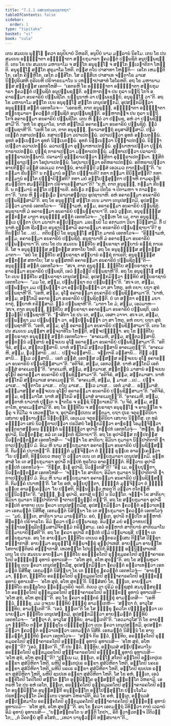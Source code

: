 ```yaml
---
title: "7.1.1 ຉສກ຺ຍປພ຺ພຊ຺ຊາກຖາ"
tableOfContents: false
sidebar:
  order: 1
type: "tipitaka"
basket: "vi"
book: "cula"
---
```



<DynamicBreadcrumb />

<Division number="330" book="cula">

<Paragraph number="1492" book="cula">
ເຕນ ສມເຍນ ພຸທ຺ໂຘ ຠຄວາ ອນຸປິຍາຍໍ ວິຫຣຕິ, ອນຸປິຍໍ ນາມ ມລ຺ລານໍ ນິຄໂມ. ເຕນ ໂຂ ປນ ສມເຍນ ອຠິຎ຺ຎາຕາ ອຠິຎ຺ຎາຕາ ສກ຺ຍກຸມາຣາ ຠຄວນ຺ຕໍ ປພ຺ພຊິຕໍ ອນຸປພ຺ພຊນ຺ຕິ. ເຕນ ໂຂ ປນ ສມເຍນ ມຫານາໂມ ຈ ສກ຺ໂກ ອນຸຣຸທ຺ໂຘ ຈ ສກ຺ໂກ ທ຺ເວຠາຕິກາ ໂຫນ຺ຕິ. ອນຸຣຸທ຺ໂຘ ສກ຺ໂກ ສຸຂຸມາໂລ ໂຫຕິ. ຕສ຺ສ ຕໂຍ ປາສາທາ ໂຫນ຺ຕິ—  ເອໂກ ເຫມນ຺ຕິໂກ, ເອໂກ ຄິມ຺ຫິໂກ, ເອໂກ ວສ຺ສິໂກ. ໂສ ວສ຺ສິເກ ປາສາເທ ຈຕ຺ຕາໂຣ ມາເສ ນິປ຺ປຸຣິເສຫິ ຕູຣິເຍຫິ ປຣິຈາຣຍມາໂນ ນ ເຫຏ຺ຐາປາສາທໍ ໂອໂຣຫຕິ. ອຖ ໂຂ ມຫານາມສ຺ສ ສກ຺ກສ຺ສ ເອຕທໂຫສິ—  “ເອຕຣຫິ ໂຂ ອຠິຎ຺ຎາຕາ ອຠິຎ຺ຎາຕາ ສກ຺ຍກຸມາຣາ ຠຄວນ຺ຕໍ ປພ຺ພຊິຕໍ ອນຸປພ຺ພຊນ຺ຕິ. ອມ຺ຫາກຎ຺ຈ ປນ ກຸລາ ນຕ຺ຖິ ໂກຈິ ອຄາຣສ຺ມາ ອນຄາຣິຍໍ ປພ຺ພຊິໂຕ. ຍນ຺ນູນາຫໍ ວາ ປພ຺ພເຊຍ຺ຍໍ, ອນຸຣຸທ຺ໂຘ ວາ”ຕິ. ອຖ ໂຂ ມຫານາໂມ ສກ຺ໂກ ເຍນ ອນຸຣຸທ຺ໂຘ ສກ຺ໂກ ເຕນຸປສງ຺ກມິ, ອຸປສງ຺ກມິຕ຺ວາ ອນຸຣຸທ຺ຘໍ ສກ຺ກໍ ເອຕທໂວຈ—  “ເອຕຣຫິ, ຕາຕ ອນຸຣຸທ຺ຘ, ອຠິຎ຺ຎາຕາ ອຠິຎ຺ຎາຕາ ສກ຺ຍກຸມາຣາ ຠຄວນ຺ຕໍ ປພ຺ພຊິຕໍ ອນຸປພ຺ພຊນ຺ຕິ. ອມ຺ຫາກຎ຺ຈ ປນ ກຸລາ ນຕ຺ຖິ ໂກຈິ ອຄາຣສ຺ມາ ອນຄາຣິຍໍ ປພ຺ພຊິໂຕ. ເຕນ ຫິ ຕ຺ວໍ ວາ ປພ຺ພຊ, ອຫໍ ວາ ປພ຺ພຊິສ຺ສາມີ”ຕິ. “ອຫໍ ໂຂ ສຸຂຸມາໂລ, ນາຫໍ ສກ຺ໂກມິ ອຄາຣສ຺ມາ ອນຄາຣິຍໍ ປພ຺ພຊິຕຸໍ. ຕ຺ວໍ ປພ຺ພຊາຫີ”ຕິ. “ເອຫິ ໂຂ ເຕ, ຕາຕ ອນຸຣຸທ຺ຘ, ຆຣາວາສຕ຺ຖໍ ອນຸສາສິສ຺ສາມິ. ປຐມໍ ເຂຕ຺ຕໍ ກສາເປຕພ຺ພໍ. ກສາເປຕ຺ວາ ວປາເປຕພ຺ພໍ. ວປາເປຕ຺ວາ ອຸທກໍ ອຠິເນຕພ຺ພໍ. ອຸທກໍ ອຠິເນຕ຺ວາ ອຸທກໍ ນິນ຺ເນຕພ຺ພໍ. ອຸທກໍ ນິນ຺ເນຕ຺ວາ ນິທ຺ຘາເປຕພ຺ພໍ. ນິທ຺ຘາເປຕ຺ວາ ລວາເປຕພ຺ພໍ. ລວາເປຕ຺ວາ ອຸພ຺ພາຫາເປຕພ຺ພໍ. ອຸພ຺ພາຫາເປຕ຺ວາ ປຸຎ຺ຊໍ ກາຣາເປຕພ຺ພໍ. ປຸຎ຺ຊໍ ກາຣາເປຕ຺ວາ ມທ຺ທາເປຕພ຺ພໍ. ມທ຺ທາເປຕ຺ວາ ປລາລານິ ອຸທ຺ຘຣາເປຕພ຺ພານິ. ປລາລານິ ອຸທ຺ຘຣາເປຕ຺ວາ ຠຸສິກາ ອຸທ຺ຘຣາເປຕພ຺ພາ. ຠຸສິກໍ ອຸທ຺ຘຣາເປຕ຺ວາ ໂອປຸນາເປຕພ຺ພໍ. ໂອປຸນາເປຕ຺ວາ ອຕິຫຣາເປຕພ຺ພໍ. ອຕິຫຣາເປຕ຺ວາ ອາຍຕິມ຺ປິ ວສ຺ສໍ ເອວເມວ ກາຕພ຺ພໍ, ອາຍຕິມ຺ປິ ວສ຺ສໍ ເອວເມວ ກາຕພ຺ພນ຺”ຕິ. “ນ ກມ຺ມາ ຂີຍນ຺ຕິ? ນ ກມ຺ມານໍ ອນ຺ໂຕ ປຎ຺ຎາຍຕິ? ກທາ ກມ຺ມາ ຂີຍິສ຺ສນ຺ຕິ? ກທາ ກມ຺ມານໍ ອນ຺ໂຕ ປຎ຺ຎາຍິສ຺ສຕິ? ກທາ ມຍໍ ອປ຺ໂປສ຺ສຸກ຺ກາ ປຎ຺ຈຫິ ກາມຄຸເຓຫິ ສມປ຺ປິຕາ ສມງ຺ຄີຠູຕາ ປຣິຈາເຣສ຺ສາມາ”ຕິ? “ນ ຫິ, ຕາຕ ອນຸຣຸທ຺ຘ, ກມ຺ມາ ຂີຍນ຺ຕິ. ນ ກມ຺ມານໍ ອນ຺ໂຕ ປຎ຺ຎາຍຕິ. ອຂີເຓວ ກມ຺ເມ ປິຕໂຣ ຈ ປິຕາມຫາ ຈ ກາລງ຺ກຕາ”ຕິ. “ເຕນ ຫິ ຕ຺ວຎ຺ເຎວ ຆຣາວາສຕ຺ເຖນ ອຸປຊານາຫິ. ອຫໍ ອຄາຣສ຺ມາ ອນຄາຣິຍໍ ປພ຺ພຊິສ຺ສາມີ”ຕິ.
</Paragraph>

<Paragraph number="1493" book="cula">
ອຖ ໂຂ ອນຸຣຸທ຺ໂຘ ສກ຺ໂກ ເຍນ ມາຕາ ເຕນຸປສງ຺ກມິ, ອຸປສງ຺ກມິຕ຺ວາ ມາຕຣໍ ເອຕທໂວຈ—  “ອິຈ຺ຉາມຫໍ, ອມ຺ມ, ອຄາຣສ຺ມາ ອນຄາຣິຍໍ ປພ຺ພຊິຕຸໍ. ອນຸຊານາຫິ ມໍ ອຄາຣສ຺ມາ ອນຄາຣິຍໍ ປພ຺ພຊ຺ຊາຍາ”ຕິ. ເອວໍ ວຸຕ຺ເຕ, ອນຸຣຸທ຺ຘສ຺ສ ສກ຺ກສ຺ສ ມາຕາ ອນຸຣຸທ຺ຘໍ ສກ຺ກໍ ເອຕທໂວຈ—  “ຕຸມ຺ເຫ ໂຂ ເມ, ຕາຕ ອນຸຣຸທ຺ຘ, ທ຺ເວ ປຸຕ຺ຕາ ປິຍາ ມນາປາ ອປ຺ປຏິກູລາ. ມຣເຓນປິ ໂວ ອກາມກາ ວິນາ ຠວິສ຺ສາມິ. ກິໍ ປນາຫໍ ຕຸມ຺ເຫ ຊີວນ຺ເຕ ອນຸຊານິສ຺ສາມິ ອຄາຣສ຺ມາ ອນຄາຣິຍໍ ປພ຺ພຊ຺ຊາຍາ”ຕິ? ທຸຕິຍມ຺ປິ ໂຂ …ເປ…  ຕຕິຍມ຺ປິ ໂຂ ອນຸຣຸທ຺ໂຘ ສກ຺ໂກ ມາຕຣໍ ເອຕທໂວຈ—  “ອິຈ຺ຉາມຫໍ, ອມ຺ມ, ອຄາຣສ຺ມາ ອນຄາຣິຍໍ ປພ຺ພຊິຕຸໍ. ອນຸຊານາຫິ ມໍ ອຄາຣສ຺ມາ ອນຄາຣິຍໍ ປພ຺ພຊ຺ຊາຍາ”ຕິ.
</Paragraph>

<Paragraph number="1494" book="cula">
ເຕນ ໂຂ ປນ ສມເຍນ ຠທ຺ທິໂຍ ສກ຺ຍຣາຊາ ສກ຺ຍານໍ ຣຊ຺ຊໍ ກາເຣຕິ. ໂສ ຈ ອນຸຣຸທ຺ຘສ຺ສ ສກ຺ກສ຺ສ ສຫາໂຍ ໂຫຕິ. ອຖ ໂຂ ອນຸຣຸທ຺ຘສ຺ສ ສກ຺ກສ຺ສ ມາຕາ—  “ອຍໍ ໂຂ ຠທ຺ທິໂຍ ສກ຺ຍຣາຊາ ສກ຺ຍານໍ ຣຊ຺ຊໍ ກາເຣຕິ; ອນຸຣຸທ຺ຘສ຺ສ ສກ຺ກສ຺ສ ສຫາໂຍ; ໂສ ນ ອຸສ຺ສຫຕິ ອຄາຣສ຺ມາ ອນຄາຣິຍໍ ປພ຺ພຊິຕຸນ຺”ຕິ—  ອນຸຣຸທ຺ຘໍ ສກ຺ກໍ ເອຕທໂວຈ—  “ສເຈ, ຕາຕ ອນຸຣຸທ຺ຘ, ຠທ຺ທິໂຍ ສກ຺ຍຣາຊາ ອຄາຣສ຺ມາ ອນຄາຣິຍໍ ປພ຺ພຊຕິ, ເອວໍ ຕ຺ວມ຺ປິ ປພ຺ພຊາຫີ”ຕິ. ອຖ ໂຂ ອນຸຣຸທ຺ໂຘ ສກ຺ໂກ ເຍນ ຠທ຺ທິໂຍ ສກ຺ຍຣາຊາ ເຕນຸປສງ຺ກມິ, ອຸປສງ຺ກມິຕ຺ວາ ຠທ຺ທິຍໍ ສກ຺ຍຣາຊານໍ ເອຕທໂວຈ—  “ມມ ໂຂ, ສມ຺ມ, ປພ຺ພຊ຺ຊາ ຕວ ປຏິພທ຺ຘາ”ຕິ. “ສເຈ ເຕ, ສມ຺ມ, ປພ຺ພຊ຺ຊາ ມມ ປຏິພທ຺ຘາ ວາ ອປ຺ປຏິພທ຺ຘາ ວາ ສາ ໂຫຕຸ, ອຫໍ ຕຍາ; ຍຖາ ສຸຂໍ ປພ຺ພຊາຫີ”ຕິ. “ເອຫິ, ສມ຺ມ, ອຸໂຠ ອຄາຣສ຺ມາ ອນຄາຣິຍໍ ປພ຺ພຊິສ຺ສາມາ”ຕິ. “ນາຫໍ, ສມ຺ມ, ສກ຺ໂກມິ ອຄາຣສ຺ມາ ອນຄາຣິຍໍ ປພ຺ພຊິຕຸນ຺ຕິ. ຍໍ ເຕ ສກ຺ກາ ອຎ຺ຎໍ ມຍາ ກາຕຸໍ, ກ຺ຍາຫໍ ກຣິສ຺ສາມິ. ຕ຺ວໍ ປພ຺ພຊາຫີ”ຕິ. “ມາຕາ ໂຂ ມໍ, ສມ຺ມ, ເອວມາຫ—  ‘ສເຈ, ຕາຕ ອນຸຣຸທ຺ຘ, ຠທ຺ທິໂຍ ສກ຺ຍຣາຊາ ອຄາຣສ຺ມາ ອນຄາຣິຍໍ ປພ຺ພຊຕິ, ເອວໍ ຕ຺ວມ຺ປິ ປພ຺ພຊາຫີ’”ຕິ. “ຠາສິຕາ ໂຂ ປນ ເຕ, ສມ຺ມ, ເອສາ ວາຈາ. ສເຈ ເຕ, ສມ຺ມ, ປພ຺ພຊ຺ຊາ ມມ ປຏິພທ຺ຘາ ວາ, ອປ຺ປຏິພທ຺ຘາ ວາ ສາ ໂຫຕຸ, ອຫໍ ຕຍາ; ຍຖາ ສຸຂໍ ປພ຺ພຊາຫີ”ຕິ. “ເອຫິ, ສມ຺ມ, ອຸໂຠ ອຄາຣສ຺ມາ ອນຄາຣິຍໍ ປພ຺ພຊິສ຺ສາມາ”ຕິ.
</Paragraph>

<Paragraph number="1495" book="cula">
ເຕນ ໂຂ ປນ ສມເຍນ ມນຸສ຺ສາ ສຈ຺ຈວາທິໂນ ໂຫນ຺ຕິ, ສຈ຺ຈປຏິຎ຺ຎາ. ອຖ ໂຂ ຠທ຺ທິໂຍ ສກ຺ຍຣາຊາ ອນຸຣຸທ຺ຘໍ ສກ຺ກໍ ເອຕທໂວຈ—  “ອາຄເມຫິ, ສມ຺ມ, ສຕ຺ຕວສ຺ສານິ. ສຕ຺ຕນ຺ນໍ ວສ຺ສານໍ ອຈ຺ຈເຍນ ອຸໂຠ ອຄາຣສ຺ມາ ອນຄາຣິຍໍ ປພ຺ພຊິສ຺ສາມາ”ຕິ. “ອຕິຈິຣໍ, ສມ຺ມ, ສຕ຺ຕວສ຺ສານິ. ນາຫໍ ສກ຺ໂກມິ ສຕ຺ຕວສ຺ສານິ ອາຄເມຕຸນ຺”ຕິ. “ອາຄເມຫິ, ສມ຺ມ, ຉວສ຺ສານິ …ເປ…  ປຎ຺ຈວສ຺ສານິ…  ຈຕ຺ຕາຣິ ວສ຺ສານິ…  ຕີຓິ ວສ຺ສານິ…  ທ຺ເວ ວສ຺ສານິ…  ເອກໍ ວສ຺ສໍ. ເອກສ຺ສ ວສ຺ສສ຺ສ ອຈ຺ຈເຍນ ອຸໂຠ ອຄາຣສ຺ມາ ອນຄາຣິຍໍ ປພ຺ພຊິສ຺ສາມາ”ຕິ. “ອຕິຈິຣໍ, ສມ຺ມ, ເອກວສ຺ສໍ. ນາຫໍ ສກ຺ໂກມິ ເອກໍ ວສ຺ສໍ ອາຄເມຕຸນ຺”ຕິ. “ອາຄເມຫິ, ສມ຺ມ, ສຕ຺ຕມາເສ. ສຕ຺ຕນ຺ນໍ ມາສານໍ ອຈ຺ຈເຍນ ອຸໂຠປິ ອຄາຣສ຺ມາ ອນຄາຣິຍໍ ປພ຺ພຊິສ຺ສາມາ”ຕິ. “ອຕິຈິຣໍ, ສມ຺ມ, ສຕ຺ຕມາສາ. ນາຫໍ ສກ຺ໂກມິ ສຕ຺ຕມາເສ ອາຄເມຕຸນ຺”ຕິ. “ອາຄເມຫິ, ສມ຺ມ, ຉ ມາເສ …ເປ…  ປຎ຺ຈ ມາເສ…  ຈຕ຺ຕາໂຣ ມາເສ…  ຕໂຍ ມາເສ…  ທ຺ເວ ມາເສ…  ເອກໍ ມາສໍ…  ອຑ຺ຒມາສໍ. ອຑ຺ຒມາສສ຺ສ ອຈ຺ຈເຍນ ອຸໂຠປິ ອຄາຣສ຺ມາ ອນຄາຣິຍໍ ປພ຺ພຊິສ຺ສາມາ”ຕິ. “ອຕິຈິຣໍ, ສມ຺ມ, ອຑ຺ຒມາໂສ. ນາຫໍ ສກ຺ໂກມິ ອຑ຺ຒມາສໍ ອາຄເມຕຸນ຺”ຕິ. “ອາຄເມຫິ, ສມ຺ມ, ສຕ຺ຕາຫໍ ຍາວາຫໍ ປຸຕ຺ເຕ ຈ ຠາຕໂຣ ຈ ຣຊ຺ຊໍ ນິຍ຺ຍາເທມີ”ຕິ. “ນ ຈິຣໍ, ສມ຺ມ, ສຕ຺ຕາໂຫ, ອາຄເມສ຺ສາມີ”ຕິ.
</Paragraph>

</Division>
<Division number="331" book="cula">

<Paragraph number="1496" book="cula">
ອຖ ໂຂ ຠທ຺ທິໂຍ ຈ ສກ຺ຍຣາຊາ ອນຸຣຸທ຺ໂຘ ຈ ອານນ຺ໂທ ຈ ຠຄຸ ຈ ກິມິໂລ ຈ ເທວທຕ຺ໂຕ ຈ, ອຸປາລິກປ຺ປເກນ ສຕ຺ຕມາ, ຍຖາ ປຸເຣ ຈຕຸຣງ຺ຄິນິຍາ ເສນາຍ ອຸຍ຺ຍານຠູມິໍ ນິຍ຺ຍນ຺ຕິ, ເອວເມວ ຈຕຸຣງ຺ຄິນິຍາ ເສນາຍ ນິຍ຺ຍິໍສຸ. ເຕ ທູຣໍ ຄນ຺ຕ຺ວາ ເສນໍ ນິວຕ຺ຕາເປຕ຺ວາ ປຣວິສຍໍ ໂອກ຺ກມິຕ຺ວາ ອາຠຣຓໍ ໂອມຸຎ຺ຈິຕ຺ວາ ອຸຕ຺ຕຣາສງ຺ເຄນ ຠຓ຺ຑິກໍ ພນ຺ຘິຕ຺ວາ ອຸປາລິໍ ກປ຺ປກໍ ເອຕທໂວຈຸໍ—  “ຫນ຺ທ, ຠເຓ ອຸປາລິ, ນິວຕ຺ຕສ຺ສຸ; ອລໍ ເຕ ເອຕ຺ຕກໍ ຊີວິກາຍາ”ຕິ. ອຖ ໂຂ ອຸປາລິສ຺ສ ກປ຺ປກສ຺ສ ນິວຕ຺ຕນ຺ຕສ຺ສ ເອຕທໂຫສິ—  “ຈຓ຺ຑາ ໂຂ ສາກິຍາ; ອິມິນາ ກຸມາຣາ ນິປ຺ປາຕິຕາຕິ ຆາຕາເປຍ຺ຍຸມ຺ປິ ມໍ. ອິເມ ຫິ ນາມ ສກ຺ຍກຸມາຣາ ອຄາຣສ຺ມາ ອນຄາຣິຍໍ ປພ຺ພຊິສ຺ສນ຺ຕິ. ກິມງ຺ຄໍ ປນາຫນ຺”ຕິ. ຠຓ຺ຑິກໍ ມຸຎ຺ຈິຕ຺ວາ ຕໍ ຠຓ຺ຑໍ ຣຸກ຺ເຂ ອາລຄ຺ເຄຕ຺ວາ “ໂຍ ປສ຺ສຕິ, ທິນ຺ນໍເຍວ ຫຣຕູ”ຕິ ວຕ຺ວາ ເຍນ ເຕ ສກ຺ຍກຸມາຣາ ເຕນຸປສງ຺ກມິ. ອທ຺ທສາສຸໍ ໂຂ ເຕ ສກ຺ຍກຸມາຣາ ອຸປາລິໍ ກປ຺ປກໍ ທູຣໂຕວ ອາຄຈ຺ຉນ຺ຕໍ. ທິສ຺ວານ ອຸປາລິໍ ກປ຺ປກໍ ເອຕທໂວຈຸໍ—  “ກິສ຺ສ, ຠເຓ ອຸປາລິ, ນິວຕ຺ເຕສີ”ຕິ? “ອິຘ ເມ, ອຍ຺ຍປຸຕ຺ຕາ, ນິວຕ຺ຕນ຺ຕສ຺ສ ເອຕທໂຫສິ—  ‘ຈຓ຺ຑາ ໂຂ ສາກິຍາ; ອິມິນາ ກຸມາຣາ ນິປ຺ປາຕິຕາຕິ ຆາຕາເປຍ຺ຍຸມ຺ປິ ມໍ. ອິເມ ຫິ ນາມ ສກ຺ຍກຸມາຣາ ອຄາຣສ຺ມາ ອນຄາຣິຍໍ ປພ຺ພຊິສ຺ສນ຺ຕິ. ກິມງ຺ຄໍ ປນາຫນ຺’ຕິ. ໂສ ໂຂ ອຫໍ, ອຍ຺ຍປຸຕ຺ຕາ, ຠຓ຺ຑິກໍ ມຸຎ຺ຈິຕ຺ວາ ຕໍ ຠຓ຺ຑໍ ຣຸກ຺ເຂ ອາລຄ຺ເຄຕ຺ວາ ‘ໂຍ ປສ຺ສຕິ, ທິນ຺ນຎ຺ເຎວ ຫຣຕູ’ຕິ ວຕ຺ວາ ຕໂຕມ຺ຫິ ປຏິນິວຕ຺ໂຕ”ຕິ. “ສຸຏ຺ຐຸ, ຠເຓ ອຸປາລິ, ອກາສິ ຍມ຺ປິ ນ ນິວຕ຺ໂຕ. ຈຓ຺ຑາ ໂຂ ສາກິຍາ; ອິມິນາ ກຸມາຣາ ນິປ຺ປາຕິຕາຕິ ຆາຕາເປຍ຺ຍຸມ຺ປິ ຕນ຺”ຕິ.
</Paragraph>

<Paragraph number="1497" book="cula">
ອຖ ໂຂ ສກ຺ຍກຸມາຣາ ອຸປາລິໍ ກປ຺ປກໍ ອາທາຍ ເຍນ ຠຄວາ ເຕນຸປສງ຺ກມິໍສຸ, ອຸປສງ຺ກມິຕ຺ວາ ຠຄວນ຺ຕໍ ອຠິວາເທຕ຺ວາ ເອກມນ຺ຕໍ ນິສີທິໍສຸ. ເອກມນ຺ຕໍ ນິສິນ຺ນາ ໂຂ ເຕ ສກ຺ຍກຸມາຣາ ຠຄວນ຺ຕໍ ເອຕທໂວຈຸໍ—  “ມຍໍ, ຠນ຺ເຕ, ສາກິຍາ ນາມ ມານສ຺ສິໂນ. ອຍໍ, ຠນ຺ເຕ, ອຸປາລິ ກປ຺ປໂກ ອມ຺ຫາກໍ ທີຆຣຕ຺ຕໍ ປຣິຈາຣໂກ. ອິມໍ ຠຄວາ ປຐມໍ ປພ຺ພາເຊຕຸ. ອິມສ຺ສ ມຍໍ ອຠິວາທນປຈ຺ຈຸຏ຺ຐານອຎ຺ຊລິກມ຺ມສາມີຈິກມ຺ມໍ ກຣິສ຺ສາມ. ເອວໍ ອມ຺ຫາກໍ ສາກິຍານໍ ສາກິຍມາໂນ ນິມ຺ມານາຍິສ຺ສຕີ”ຕິ.
</Paragraph>

<Paragraph number="1498" book="cula">
ອຖ ໂຂ ຠຄວາ ອຸປາລິໍ ກປ຺ປກໍ ປຐມໍ ປພ຺ພາເຊສິ, ປຈ຺ຉາ ເຕ ສກ຺ຍກຸມາເຣ. ອຖ ໂຂ ອາຍສ຺ມາ ຠທ຺ທິໂຍ ເຕເນວ ອນ຺ຕຣວສ຺ເສນ ຕິສ຺ໂສ ວິຊ຺ຊາ ສຈ຺ຉາກາສິ. ອາຍສ຺ມາ ອນຸຣຸທ຺ໂຘ ທິພ຺ພຈກ຺ຂຸໍ ອຸປ຺ປາເທສິ. ອາຍສ຺ມາ ອານນ຺ໂທ ໂສຕາປຕ຺ຕິຜລໍ ສຈ຺ຉາກາສິ. ເທວທຕ຺ໂຕ ໂປຖຸຊ຺ຊນິກໍ ອິທ຺ຘິໍ ອຠິນິປ຺ຜາເທສິ.
</Paragraph>

</Division>
<Division number="332" book="cula">

<Paragraph number="1499" book="cula">
ເຕນ ໂຂ ປນ ສມເຍນ ອາຍສ຺ມາ ຠທ຺ທິໂຍ ອຣຎ຺ຎຄໂຕປິ ຣຸກ຺ຂມູລຄໂຕປິ ສຸຎ຺ຎາຄາຣຄໂຕປິ ອຠິກ຺ຂຓໍ ອຸທານໍ ອຸທາເນສິ—  “ອໂຫ ສຸຂໍ, ອໂຫ ສຸຂນ຺”ຕິ. ອຖ ໂຂ ສມ຺ພຫຸລາ ຠິກ຺ຂູ ເຍນ ຠຄວາ ເຕນຸປສງ຺ກມິໍສຸ, ອຸປສງ຺ກມິຕ຺ວາ ຠຄວນ຺ຕໍ ອຠິວາເທຕ຺ວາ ເອກມນ຺ຕໍ ນິສີທິໍສຸ. ເອກມນ຺ຕໍ ນິສິນ຺ນາ ໂຂ ເຕ ຠິກ຺ຂູ ຠຄວນ຺ຕໍ ເອຕທໂວຈຸໍ—  “ອາຍສ຺ມາ, ຠນ຺ເຕ, ຠທ຺ທິໂຍ ອຣຎ຺ຎຄໂຕປິ ຣຸກ຺ຂມູລຄໂຕປິ ສຸຎ຺ຎາຄາຣຄໂຕປິ ອຠິກ຺ຂຓໍ ອຸທານໍ ອຸທາເນສິ—  ‘ອໂຫ ສຸຂໍ, ອໂຫ ສຸຂນ຺’ຕິ. ນິສ຺ສໍສຍໍ ໂຂ, ຠນ຺ເຕ, ອາຍສ຺ມາ ຠທ຺ທິໂຍ ອນຠິຣໂຕວ ພ຺ຣຫ຺ມຈຣິຍໍ ຈຣຕິ. ຕໍເຍວ ວາ ປຸຣິມໍ ຣຊ຺ຊສຸຂໍ ສມນຸສ຺ສຣນ຺ໂຕ ອຣຎ຺ຎຄໂຕປິ ຣຸກ຺ຂມູລຄໂຕປິ ສຸຎ຺ຎາຄາຣຄໂຕປິ ອຠິກ຺ຂຓໍ ອຸທານໍ ອຸທາເນສິ—  ‘ອໂຫ ສຸຂໍ, ອໂຫ ສຸຂນ຺’”ຕິ.
</Paragraph>

<Paragraph number="1500" book="cula">
ອຖ ໂຂ ຠຄວາ ອຎ຺ຎຕຣໍ ຠິກ຺ຂຸໍ ອາມນ຺ເຕສິ—  “ເອຫິ ຕ຺ວໍ, ຠິກ຺ຂຸ, ມມ ວຈເນນ ຠທ຺ທິຍໍ ຠິກ຺ຂຸໍ ອາມນ຺ເຕຫິ—  ‘ສຕ຺ຖາ ຕໍ, ອາວຸໂສ ຠທ຺ທິຍ, ອາມນ຺ເຕຕີ’”ຕິ. “ເອວໍ, ຠນ຺ເຕ”ຕິ ໂຂ ໂສ ຠິກ຺ຂຸ ຠຄວໂຕ ປຏິສ຺ສຸຕ຺ວາ ເຍນາຍສ຺ມາ ຠທ຺ທິໂຍ ເຕນຸປສງ຺ກມິ, ອຸປສງ຺ກມິຕ຺ວາ ອາຍສ຺ມນ຺ຕໍ ຠທ຺ທິຍໍ ເອຕທໂວຈ—  “ສຕ຺ຖາ ຕໍ, ອາວຸໂສ ຠທ຺ທິຍ, ອາມນ຺ເຕຕີ”ຕິ. “ເອວມາວຸໂສ”ຕິ ໂຂ ອາຍສ຺ມາ ຠທ຺ທິໂຍ ຕສ຺ສ ຠິກ຺ຂຸໂນ ປຏິສ຺ສຸຕ຺ວາ ເຍນ ຠຄວາ ເຕນຸປສງ຺ກມິ, ອຸປສງ຺ກມິຕ຺ວາ ຠຄວນ຺ຕໍ ອຠິວາເທຕ຺ວາ ເອກມນ຺ຕໍ ນິສີທິ. ເອກມນ຺ຕໍ ນິສິນ຺ນໍ ໂຂ ອາຍສ຺ມນ຺ຕໍ ຠທ຺ທິຍໍ ຠຄວາ ເອຕທໂວຈ—  “ສຈ຺ຈໍ ກິຣ ຕ຺ວໍ, ຠທ຺ທິຍ, ອຣຎ຺ຎຄໂຕປິ ຣຸກ຺ຂມູລຄໂຕປິ ສຸຎ຺ຎາຄາຣຄໂຕປິ ອຠິກ຺ຂຓໍ ອຸທານໍ ອຸທາເນສິ—  ‘ອໂຫ ສຸຂໍ, ອໂຫ ສຸຂນ຺’”ຕິ? “ເອວໍ, ຠນ຺ເຕ”ຕິ. “ກິໍ ປນ ຕ຺ວໍ, ຠທ຺ທິຍ, ອຕ຺ຖວສໍ ສມ຺ປສ຺ສມາໂນ ອຣຎ຺ຎຄໂຕປິ ຣຸກ຺ຂມູລຄໂຕປິ ສຸຎ຺ຎາຄາຣຄໂຕປິ ອຠິກ຺ຂຓໍ ອຸທານໍ ອຸທາເນສິ—  ‘ອໂຫ ສຸຂໍ, ອໂຫ ສຸຂນ຺’”ຕິ? “ປຸພ຺ເພ ເມ, ຠນ຺ເຕ, ຣຎ຺ໂຎ ສໂຕປິ ອນ຺ໂຕປິ ອນ຺ເຕປຸເຣ ຣກ຺ຂາ ສຸສໍວິຫິຕາ ໂຫຕິ, ພຫິປິ ອນ຺ເຕປຸເຣ ຣກ຺ຂາ ສຸສໍວິຫິຕາ ໂຫຕິ, ອນ຺ໂຕປິ ນຄເຣ ຣກ຺ຂາ ສຸສໍວິຫິຕາ ໂຫຕິ, ພຫິປິ ນຄເຣ ຣກ຺ຂາ ສຸສໍວິຫິຕາ ໂຫຕິ, ອນ຺ໂຕປິ ຊນປເທ ຣກ຺ຂາ ສຸສໍວິຫິຕາ ໂຫຕິ, ພຫິປິ ຊນປເທ ຣກ຺ຂາ ສຸສໍວິຫິຕາ ໂຫຕິ. ໂສ ໂຂ ອຫໍ, ຠນ຺ເຕ, ເອວໍ ຣກ຺ຂິໂຕປິ ໂຄປິໂຕປິ ສນ຺ໂຕ ຠີໂຕ ອຸພ຺ພິຄ຺ໂຄ ອຸສ຺ສງ຺ກີ ອຸຕ຺ຣສ຺ໂຕ ວິຫຣາມິ. ເອຕຣຫິ ໂຂ ປນ ອຫໍ ເອໂກ, ຠນ຺ເຕ, ອຣຎ຺ຎຄໂຕປິ ຣຸກ຺ຂມູລຄໂຕປິ ສຸຎ຺ຎາຄາຣຄໂຕປິ ອຠີໂຕ ອນຸພ຺ພິຄ຺ໂຄ ອນຸສ຺ສງ຺ກີ ອນຸຕ຺ຣສ຺ໂຕ ອປ຺ໂປສ຺ສຸກ຺ໂກ ປນ຺ນໂລໂມ ປຣທຕ຺ຕວຸຕ຺ໂຕ ມິຄຠູເຕນ ເຈຕສາ ວິຫຣາມີຕິ. ອິມໍ ໂຂ ອຫໍ, ຠນ຺ເຕ, ອຕ຺ຖວສໍ ສມ຺ປສ຺ສມາໂນ ອຣຎ຺ຎຄໂຕປິ ຣຸກ຺ຂມູລຄໂຕປິ ສຸຎ຺ຎາຄາຣຄໂຕປິ ອຠິກ຺ຂຓໍ ອຸທານໍ ອຸທາເນມິ—  ‘ອໂຫ ສຸຂໍ, ອໂຫ ສຸຂນ຺’”ຕິ. ອຖ ໂຂ ຠຄວາ ເອຕມຕ຺ຖໍ ວິທິຕ຺ວາ ຕາຍໍ ເວລາຍໍ ອິມໍ ອຸທານໍ ອຸທາເນສິ—
</Paragraph>

<Paragraph number="1501" type="verses" book="cula">
_“ຍສ຺ສນ຺ຕຣໂຕ ນ ສນ຺ຕິ ໂກປາ,_  
ອິຕິ ຠວາຠວຕຎ຺ຈ ວີຕິວຕ຺ໂຕ;_  
_ຕໍ ວິຄຕຠຍໍ ສຸຂິໍ ອໂສກໍ,_  
_ເທວາ ນານຸຠວນ຺ຕິ ທສ຺ສນາຍາ”ຕິ._
</Paragraph>
</Division>